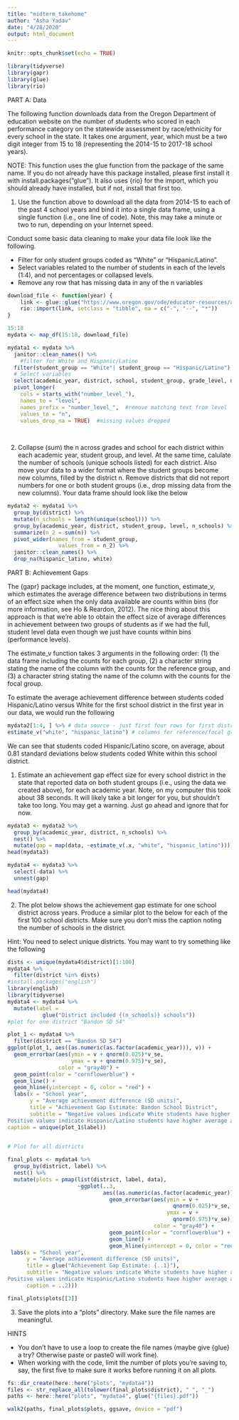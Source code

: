 ```yaml
---
title: "midterm_takehome"
author: "Asha Yadav"
date: "4/28/2020"
output: html_document
---
```


```r
knitr::opts_chunk$set(echo = TRUE)

library(tidyverse)
library(gapr)
library(glue)
library(rio)

```

PART A: Data

The following function downloads data from the Oregon Department of education website on the number of students who scored in each performance category on the statewide assessment by race/ethnicity for every school in the state. It takes one argument, year, which must be a two digit integer from 15 to 18 (representing the 2014-15 to 2017-18 school years).

NOTE: This function uses the glue function from the package of the same name. If you do not already have this package installed, please first install it with install.packages("glue"). It also uses {rio} for the import, which you should already have installed, but if not, install that first too.

1.  Use the function above to download all the data from 2014-15 to each of the past 4 school years and bind it into a single data frame, using a single function (i.e., one line of code). Note, this may take a minute or two to run, depending on your Internet speed.

Conduct some basic data cleaning to make your data file look like the following.

* Filter for only student groups coded as "White" or "Hispanic/Latino".
* Select variables related to the number of students in each of the levels (1:4), and not percentages or collapsed levels.
* Remove any row that has missing data in any of the n variables

```r
download_file <- function(year) {
    link <- glue::glue("https://www.oregon.gov/ode/educator-resources/assessment/TestResults20{year}/pagr_schools_ela_raceethnicity_{year-1}{year}.xlsx")
    rio::import(link, setclass = "tibble", na = c("-", "--", "*"))
}

15:18
mydata <- map_df(15:18, download_file)
```

```r
mydata1 <- mydata %>%
  janitor::clean_names() %>%
    #filter for White and Hispanic/Latino
  filter(student_group == "White"| student_group == "Hispanic/Latino") %>%
  # Select variables
  select(academic_year, district, school, student_group, grade_level, number_level_1, number_level_2, number_level_3, number_level_4) %>%
  pivot_longer(
    cols = starts_with("number_level_"),
    names_to = "level",
    names_prefix = "number_level_",  #remove matching text from level
    values_to = "n",
    values_drop_na = TRUE)  #missing values dropped
  
  
```


2. Collapse (sum) the n across grades and school for each district within each academic year, student group, and level. At the same time, calulate the number of schools (unique schools listed) for each district. Also move your data to a wider format where the student groups become new columns, filled by the district n. Remove districts that did not report numbers for one or both student groups (i.e., drop missing data from the new columns). Your data frame should look like the below

```r

mydata2 <- mydata1 %>%
  group_by(district) %>%
  mutate(n_schools = length(unique(school))) %>%
  group_by(academic_year, district, student_group, level, n_schools) %>%
  summarize(n_2 = sum(n)) %>%
  pivot_wider(names_from = student_group, 
                values_from = n_2) %>%
  janitor::clean_names() %>%
  drop_na(hispanic_latino, white)


```


PART B: Achievement Gaps

The {gapr} package includes, at the moment, one function, estimate_v, which estimates the average difference between two distributions in terms of an effect size when the only data available are counts within bins (for more information, see Ho & Reardon, 2012). The nice thing about this approach is that we’re able to obtain the effect size of average differences in achievement between two groups of students as if we had the full, student level data even though we just have counts within bins (performance levels).

The estimate_v function takes 3 arguments in the following order: (1) the data frame including the counts for each group, (2) a character string stating the name of the column with the counts for the reference group, and (3) a character string stating the name of the column with the counts for the focal group.

To estimate the average achievement difference between students coded Hispanic/Latino versus White for the first school district in the first year in our data, we would run the following

```r
mydata2[1:4, ] %>% # data source - just first four rows for first district
estimate_v("white", "hispanic_latino") # columns for reference/focal groups
```

We can see that students coded Hispanic/Latino score, on average, about 0.81 standard deviations below students coded White within this school district.

1. Estimate an achievement gap effect size for every school district in the state that reported data on both student groups (i.e., using the data we created above), for each academic year. Note, on my computer this took about 38 seconds. It will likely take a bit longer for you, but shouldn’t take too long. You may get a warning. Just go ahead and ignore that for now.

```r


mydata3 <- mydata2 %>%
  group_by(academic_year, district, n_schools) %>%
  nest() %>%
  mutate(gap = map(data, ~estimate_v(.x, "white", "hispanic_latino")))
head(mydata3)

mydata4 <- mydata3 %>%
  select(-data) %>%
  unnest(gap)

head(mydata4)
```


2. The plot below shows the achievement gap estimate for one school district across years. Produce a similar plot to the below for each of the first 100 school districts. Make sure you don’t miss the caption noting the number of schools in the district.

Hint: You need to select unique districts. You may want to try something like the following

```r

dists <- unique(mydata4$district)[1:100]
mydata4 %>% 
  filter(district %in% dists)
#install.packages("english")
library(english)
library(tidyverse)
mydata4 <- mydata4 %>%
  mutate(label = 
           glue("District included {(n_schools)} schools"))
#plot for one district "Bandon SD 54"

plot_1 <- mydata4 %>%
  filter(district == "Bandon SD 54")
ggplot(plot_1, aes((as.numeric(as.factor(academic_year))), v)) +
  geom_errorbar(aes(ymin = v + qnorm(0.025)*v_se,
                    ymax = v + qnorm(0.975)*v_se),
                color = "gray40") +
  geom_point(color = "cornflowerblue") +
  geom_line() +
  geom_hline(yintercept = 0, color = "red") +
  labs(x = "School year",
       y = "Average achievement difference (SD units)",
       title = "Achievement Gap Estimate: Bandon School District",
       subtitle = "Negative values indicate White students have higher   average achievement
Positive values indicate Hispanic/Latino students have higher average achievement", 
caption = unique(plot_1$label))
  

```
```r
# Plot for all districts

final_plots <- mydata4 %>%
  group_by(district, label) %>%
  nest() %>%
  mutate(plots = pmap(list(district, label, data),
                      ~ggplot(..3, 
                              aes((as.numeric(as.factor(academic_year))), v)) +
                                geom_errorbar(aes(ymin = v +
                                                    qnorm(0.025)*v_se,
                                                  ymax = v +
                                                    qnorm(0.975)*v_se),
                                              color = "gray40") +
                                geom_point(color = "cornflowerblue") +
                                geom_line() +
                                geom_hline(yintercept = 0, color = "red") + 
 labs(x = "School year",
      y = "Average achievement difference (SD units)",
      title = glue("Achievement Gap Estimate: {..1}"),
      subtitle = "Negative values indicate White students have higher average achievement
Positive values indicate Hispanic/Latino students have higher average achievement",
      caption = ..2)))

final_plots$plots[[3]]
```

3. Save the plots into a “plots” directory. Make sure the file names are meaningful.

HINTS

* You don’t have to use a loop to create the file names (maybe give {glue} a try? Otherwise paste or paste0 will work fine).
* When working with the code, limit the number of plots you’re saving to, say, the first five to make sure it works before running it on all plots.

```r
fs::dir_create(here::here("plots", "mydata4"))
files <- str_replace_all(tolower(final_plots$district), " ", "_")
paths <- here::here("plots", "mydata4", glue("{files}.pdf"))

walk2(paths, final_plots$plots, ggsave, device = "pdf")

```

